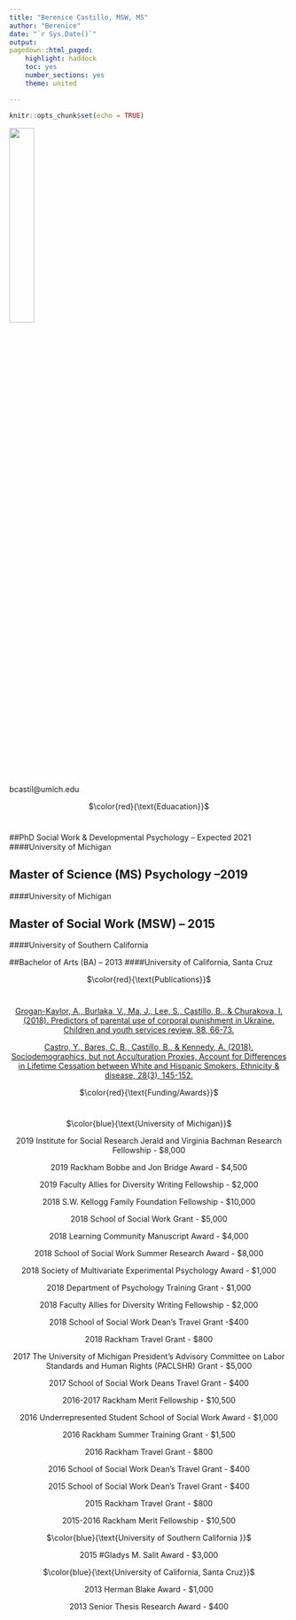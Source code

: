 ```yaml
---
title: "Berenice Castillo, MSW, MS"
author: "Berenice"
date: "`r Sys.Date()`"
output: 
pagedown::html_paged: 
    highlight: haddock
    toc: yes
    number_sections: yes
    theme: united

---
```



```r
knitr::opts_chunk$set(echo = TRUE)
```
![](/Users/berenicecastillo/Box/Headshots/castillo3.jpg){width=30%}

bcastil@umich.edu 

<center>$\color{red}{\text{Eduacation}}$</center>#
 
##PhD Social Work & Developmental Psychology -- Expected 2021
####University of Michigan 

## Master of Science (MS) Psychology --2019
####University of Michigan

## Master of Social Work (MSW) -- 2015
####University of Southern California

##Bachelor of Arts (BA) -- 2013
####University of California, Santa Cruz

<center>$\color{red}{\text{Publications}}$<center>#

[Grogan-Kaylor, A., Burlaka, V., Ma, J., Lee, S., Castillo, B., & Churakova, I. (2018). Predictors of parental use of corporal punishment in Ukraine. Children and youth services review, 88, 66-73.](https://www.sciencedirect.com/science/article/pii/S0190740917310150)

[Castro, Y., Bares, C. B., Castillo, B., & Kennedy, A. (2018). Sociodemographics, but not Acculturation Proxies, Account for Differences in Lifetime Cessation between White and Hispanic Smokers. Ethnicity & disease, 28(3), 145-152.](https://europepmc.org/articles/pmc6051509)

<center> $\color{red}{\text{Funding/Awards}}$<center>#

$\color{blue}{\text{University of Michigan}}$
 
2019 Institute for Social Research Jerald and Virginia Bachman Research Fellowship - $8,000
 
2019 Rackham Bobbe and Jon Bridge Award - $4,500

2019 Faculty Allies for Diversity Writing Fellowship - $2,000

2018 S.W. Kellogg Family Foundation Fellowship - $10,000

2018 School of Social Work Grant - $5,000

2018 Learning Community Manuscript Award - $4,000

2018 School of Social Work Summer Research Award - $8,000

2018 Society of Multivariate Experimental Psychology Award - $1,000

2018 Department of Psychology Training Grant - $1,000

2018 Faculty Allies for Diversity Writing Fellowship - $2,000

2018 School of Social Work Dean’s Travel Grant -$400

2018 Rackham Travel Grant - $800

2017 The University of Michigan President’s Advisory Committee on Labor Standards and Human Rights (PACLSHR) Grant - $5,000

2017 School of Social Work Deans Travel Grant  - $400

2016-2017 Rackham Merit Fellowship - $10,500

2016 Underrepresented Student School of Social Work Award - $1,000

2016 Rackham Summer Training Grant - $1,500

2016 Rackham Travel Grant - $800

2016 School of Social Work Dean’s Travel Grant - $400

2015 School of Social Work Dean’s Travel Grant - $400

2015 Rackham Travel Grant - $800

2015-2016 Rackham Merit Fellowship - $10,500

$\color{blue}{\text{University of Southern California }}$

2015 #Gladys M. Salit Award -  $3,000

$\color{blue}{\text{University of California, Santa Cruz}}$

2013 Herman Blake Award - $1,000

2013 Senior Thesis Research Award - $400



